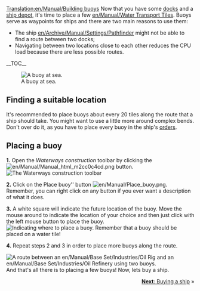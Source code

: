 [[Translation:en/Manual/Building buoys]]
{{en/Translation|origin= en/Manual/Building buoys
|from  = en
|to    = ja
|Percentage = 0
}}
{{ja/Manual/Tutorial/Navigation}}
Now that you have some [[en/Manual/Building docks|docks]] and a [[en/Manual/Building ship depots|ship depot]], it's time to place a few [[en/Manual/Water Transport Tiles]]. Buoys serve as waypoints for ships and there are two main reasons to use them:
*The ship [[en/Archive/Manual/Settings/Pathfinder]] might not be able to find a route between two docks;
*Navigating between two locations close to each other reduces the CPU load because there are less possible routes.

__TOC__

[[File:en/Manual/Buoy.png|left|frame|A buoy at sea.]]
==Finding a suitable location==
It's recommended to place buoys about every 20 tiles along the route that a ship should take. You might want to use a little more around complex bends. Don't over do it, as you have to place every buoy in the ship's [[en/Manual/Orders|orders]].

<div style="clear:left"></div>

==Placing a buoy==

'''1.''' Open the ''Waterways construction'' toolbar by clicking the [[File:en/Manual/Manual html m2cc0c4cd.png]] button.
[[File:en/Manual/Dock toolbar.png|frame|none|The Waterways construction toolbar]]

'''2.''' Click on the Place buoy'' button [[File:en/Manual/Place buoy.png]]. Remember, you can right click on any button if you ever want a description of what it does.

'''3.''' A white square will indicate the future location of the buoy. Move the mouse around to indicate the location of your choice and then just click with the left mouse button to place the buoy.
[[File:en/Manual/Placing-buoy-1.png|frame|none|Indicating where to place a buoy. Remember that a buoy should be placed on a water tile!]]

'''4.''' Repeat steps 2 and 3 in order to place more buoys along the route.


[[File:en/Manual/Placing-buoy-2.png|frame|right|A route between an [[en/Manual/Base Set/Industries/Oil Rig]] and an [[en/Manual/Base Set/Industries/Oil Refinery]] using two buoys.]]
And that's all there is to placing a few buoys! Now, lets buy a ship.

<span style="float: right">[[en/Manual/Buying ships|'''Next''': Buying a ship]] &raquo;</span>
